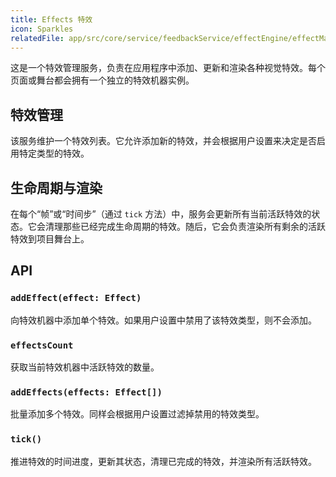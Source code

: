 ```yaml
---
title: Effects 特效
icon: Sparkles
relatedFile: app/src/core/service/feedbackService/effectEngine/effectMachine.tsx
---
```


这是一个特效管理服务，负责在应用程序中添加、更新和渲染各种视觉特效。每个页面或舞台都会拥有一个独立的特效机器实例。

## 特效管理

该服务维护一个特效列表。它允许添加新的特效，并会根据用户设置来决定是否启用特定类型的特效。

## 生命周期与渲染

在每个“帧”或“时间步”（通过 `tick` 方法）中，服务会更新所有当前活跃特效的状态。它会清理那些已经完成生命周期的特效。随后，它会负责渲染所有剩余的活跃特效到项目舞台上。

## API

### `addEffect(effect: Effect)`

向特效机器中添加单个特效。如果用户设置中禁用了该特效类型，则不会添加。

### `effectsCount`

获取当前特效机器中活跃特效的数量。

### `addEffects(effects: Effect[])`

批量添加多个特效。同样会根据用户设置过滤掉禁用的特效类型。

### `tick()`

推进特效的时间进度，更新其状态，清理已完成的特效，并渲染所有活跃特效。
